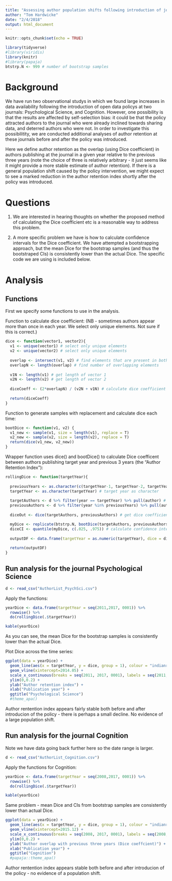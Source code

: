 ```yaml
---
title: "Assessing author population shifts following introduction of journal open data policies"
author: "Tom Hardwicke"
date: "2/4/2018"
output: html_document
---
```


```r
knitr::opts_chunk$set(echo = TRUE)
```

```r
library(tidyverse)
#library(viridis)
library(knitr)
#library(papaja)
btstrp.N <- 999 # number of bootstrap samples
```

# Background

We have run two observational studys in which we found large increases in data availability following the introduction of open data policys at two journals: Psychological Science, and Cognition. However, one possibility is that the results are affected by self-selection bias: it could be that the policy attracted authors to the journal who were already inclined towards sharing data, and deterred authors who were not. In order to investigate this possibilitity, we are conducted additional analyses of author retention at these journals before and after the policy was introduced.

Here we define author retention as the overlap (using Dice coefficient) in authors publishing at the journal in a given year relative to the previous three years (note the choice of three is relatively arbitrary - it just seems like it might provide a more stable estimate of author retention). If there is a general population shift caused by the policy intervention, we might expect to see a marked reduction in the author retention index shortly after the policy was introduced.

# Questions

1. We are interested in hearing thoughts on whether the proposed method of calculating the Dice coefficient etc is a reasonable way to address this problem.

2. A more specific problem we have is how to calculate confidence intervals for the Dice coefficient. We have attempted a bootstrapping approach, but the mean Dice for the bootstrap samples (and thus the bootstraped CIs) is consistently lower than the actual Dice. The specific code we are using is included below.


# Analysis

## Functions

First we specify some functions to use in the analysis.

Function to calculate dice coefficient: (NB - sometimes authors appear more than once in each year. We select only unique elements. Not sure if this is correct.)

```r
dice <- function(vector1, vector2){
  v1 <- unique(vector1) # select only unique elements
  v2 <- unique(vector2) # select only unique elements
  
  overlap <- intersect(v1, v2) # find elements that are present in both vectors
  overlapN <- length(overlap) # find number of overlapping elements
  
  v1N <- length(v1) # get length of vector 1
  v2N <- length(v2) # get length of vector 2
  
  diceCoeff <- (2*overlapN) / (v2N + v1N) # calculate dice coefficient
  
  return(diceCoeff)
}
```

Function to generate samples with replacement and calculate dice each time:

```r
bootDice <- function(v1, v2) {
  v1_new <- sample(v1, size = length(v1), replace = T)
  v2_new <- sample(v2, size = length(v2), replace = T)
  return(dice(v1_new, v2_new))
}
```

Wrapper function uses dice() and bootDice() to calculate Dice coefficent between authors publishing target year and previous 3 years (the "Author Retention Index"):

```r
rollingDice <- function(targetYear){
  
  previousYears <- as.character(c(targetYear-1, targetYear-2, targetYear-3)) # get list of previous 3 years
  targetYear <- as.character(targetYear) # target year as character
  
  targetAuthors <- d %>% filter(year == targetYear) %>% pull(author) # select authors in target year
  previousAuthors <- d %>% filter(year %in% previousYears) %>% pull(author) # select authors in previous three years
  
  diceOut <- dice(targetAuthors, previousAuthors) # get dice coefficient

  myDice <- replicate(btstrp.N, bootDice(targetAuthors, previousAuthors)) # bootstrap
  diceCI <- quantile(myDice, c(.025, .975)) # calculate confidence intervals
  
  outputDF <- data.frame(targetYear = as.numeric(targetYear), dice = diceOut, lwr.ci = diceCI[1], upr.ci = diceCI[2], btstrp.dice.mean = mean((myDice)), row.names = NULL) # combine Dice, CIs, and the mean dice for bootstrapped samples
  
  return(outputDF)
}
```


## Run analysis for the journal Psychological Science

```r
d <- read_csv("AuthorList_PsychSci.csv")
```

Apply the functions:

```r
yearDice <- data.frame(targetYear = seq(2011,2017, 0001)) %>%
  rowwise() %>%
  do(rollingDice(.$targetYear))

kable(yearDice)
```

As you can see, the mean Dice for the bootstrap samples is consistently lower than the actual Dice.

Plot Dice across the time series:

```r
ggplot(data = yearDice) +
  geom_line(aes(x = targetYear, y = dice, group = 1), colour = "indianred1", size = 1.1) +
  geom_vline(xintercept=2014.05) +
  scale_x_continuous(breaks = seq(2011, 2017, 0001), labels = seq(2011, 2017, 0001)) +
  ylim(0,0.2) +
  ylab("Author retention index") +
  xlab("Publication year") +
  ggtitle("Psychological Science")
  #theme_apa()
```

Author rentention index appears fairly stable both before and after introducion of the policy - there is perhaps a small decline. No evidence of a large population shift.

## Run analysis for the journal Cognition

Note we have data going back further here so the date range is larger.

```r
d <- read_csv("AuthorList_Cognition.csv")
```

Apply the functions for Cognition:

```r
yearDice <- data.frame(targetYear = seq(2008,2017, 0001)) %>%
  rowwise() %>%
  do(rollingDice(.$targetYear))

kable(yearDice)
```

Same problem - mean Dice and CIs from bootstrap samples are consistently lower than actual Dice.

```r
ggplot(data = yearDice) +
  geom_line(aes(x = targetYear, y = dice, group = 1), colour = "indianred1", size = 1.1) +
  geom_vline(xintercept=2015.12) +
  scale_x_continuous(breaks = seq(2008, 2017, 0001), labels = seq(2008, 2017, 0001)) +
  ylim(0,0.2) +
  ylab("Author overlap with previous three years (Dice coeffcient)") +
  xlab("Publication year") +
  ggtitle("Cognition")
  #papaja::theme_apa()
```

Author rentention index appears stable both before and after introducion of the policy - no evidence of a population shift.